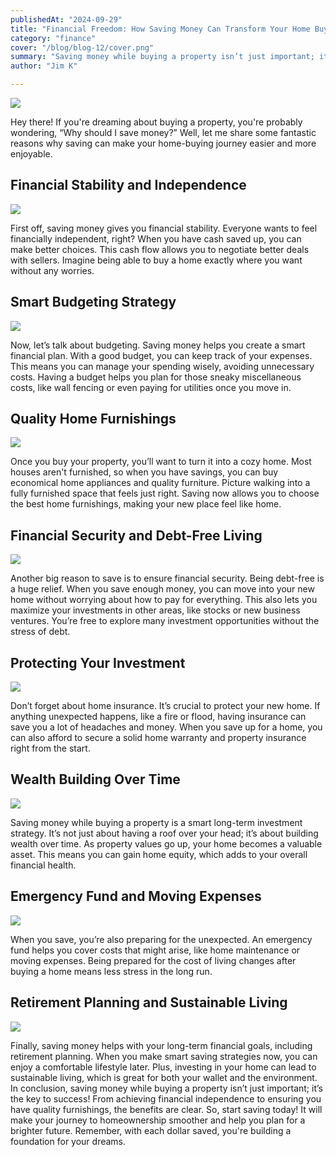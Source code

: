 ```yaml
---
publishedAt: "2024-09-29"
title: "Financial Freedom: How Saving Money Can Transform Your Home Buying Experience"
category: "finance"
cover: "/blog/blog-12/cover.png"
summary: "Saving money while buying a property isn’t just important; it’s the key to success! From achieving financial independence to ensuring you have quality furnishings, the benefits are clear. So, start saving today! It will make your journey to homeownership smoother and help you plan for a brighter future. Remember, with each dollar saved, you're building a foundation for your dreams."
author: "Jim K"

---
```


![](/blog/blog-12/cover.png)

Hey there! If you're dreaming about buying a property, you're probably wondering, “Why should I save money?” Well, let me share some fantastic reasons why saving can make your home-buying journey easier and more enjoyable.

## Financial Stability and Independence

![](/blog/blog-12/image-1.png)

First off, saving money gives you financial stability. Everyone wants to feel financially independent, right? When you have cash saved up, you can make better choices. 
This cash flow allows you to negotiate better deals with sellers. Imagine being able to buy a home exactly where you want without any worries.

## Smart Budgeting Strategy

![](/blog/blog-12/image-2.png)

Now, let’s talk about budgeting. Saving money helps you create a smart financial plan. 
With a good budget, you can keep track of your expenses. This means you can manage your spending wisely, avoiding unnecessary costs. 
Having a budget helps you plan for those sneaky miscellaneous costs, like wall fencing or even paying for utilities once you move in.

## Quality Home Furnishings

![](/blog/blog-12/image-3.png)

Once you buy your property, you’ll want to turn it into a cozy home. Most houses aren't furnished, so when you have savings, you can buy economical home appliances and quality furniture. Picture walking into a fully furnished space that feels just right. Saving now allows you to choose the best home furnishings, making your new place feel like home.

## Financial Security and Debt-Free Living

![](/blog/blog-12/image-4.png)

Another big reason to save is to ensure financial security. Being debt-free is a huge relief. When you save enough money, you can move into your new home without worrying about how to pay for everything. This also lets you maximize your investments in other areas, like stocks or new business ventures. You’re free to explore many investment opportunities without the stress of debt.

## Protecting Your Investment

![](/blog/blog-12/image-5.png)

Don’t forget about home insurance. It’s crucial to protect your new home. If anything unexpected happens, like a fire or flood, having insurance can save you a lot of headaches and money. When you save up for a home, you can also afford to secure a solid home warranty and property insurance right from the start.

## Wealth Building Over Time

![](/blog/blog-12/image-6.png)

Saving money while buying a property is a smart long-term investment strategy. It’s not just about having a roof over your head; it’s about building wealth over time. As property values go up, your home becomes a valuable asset. This means you can gain home equity, which adds to your overall financial health.

## Emergency Fund and Moving Expenses

![](/blog/blog-12/image-7.png)

When you save, you’re also preparing for the unexpected. An emergency fund helps you cover costs that might arise, like home maintenance or moving expenses. Being prepared for the cost of living changes after buying a home means less stress in the long run.

## Retirement Planning and Sustainable Living

![](/blog/blog-12/image-8.png)

Finally, saving money helps with your long-term financial goals, including retirement planning. When you make smart saving strategies now, you can enjoy a comfortable lifestyle later. Plus, investing in your home can lead to sustainable living, which is great for both your wallet and the environment.
In conclusion, saving money while buying a property isn’t just important; it’s the key to success! From achieving financial independence to ensuring you have quality furnishings, the benefits are clear. So, start saving today! It will make your journey to homeownership smoother and help you plan for a brighter future. Remember, with each dollar saved, you're building a foundation for your dreams.